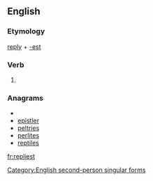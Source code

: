 ==English==

===Etymology===
[[reply]] + [[-est]]

===Verb===
{{infl|en|verb form}}

# {{archaic}} {{form of|Second-person singular simple present form|reply}}

===Anagrams===
* {{alphagram|eeilprst}}
* [[epistler#English|epistler]]
* [[peltries#English|peltries]]
* [[perlites#English|perlites]]
* [[reptiles#English|reptiles]]

[[Category:English second-person singular forms]]

[[fr:repliest]]
